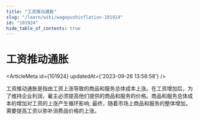 ```yaml
---
title: "工资推动通胀"
slug: "/learn/wiki/wagepushinflation-101924"
id: "101924"
hide_table_of_contents: true
---
```



# 工资推动通胀

<ArticleMeta id={101924} updatedAt={'2023-09-26 13:58:58'} />
<div className='border-solid border-b border-t-0 my-4 border-[var(--ifm-color-gray-300)]' />

工资推动通胀是指由工资上涨导致的商品和服务总体成本上涨。在工资增加后，为了维持企业利润，雇主必须提高他们提供的商品和服务的价格。商品和服务总体成本的增加对工资的上涨产生循环影响; 最终，随着市场上商品和服务的整体增加，需要提高工资以弥补消费品价格的上涨。
